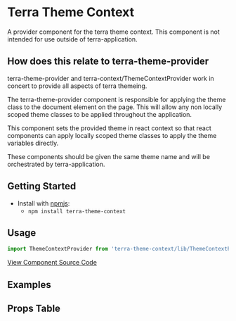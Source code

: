 


<Badge />

# Terra Theme Context
A provider component for the terra theme context. This component is not intended for use outside of terra-application.

## How does this relate to terra-theme-provider
terra-theme-provider and terra-context/ThemeContextProvider work in concert to provide all aspects of terra themeing.

The terra-theme-provider component is responsible for applying the theme class to the document element on the page. This will allow any non locally scoped theme classes to be applied throughout the application.

This component sets the provided theme in react context so that react components can apply locally scoped theme classes to apply the theme variables directly.

These components should be given the same theme name and will be orchestrated by terra-application.

## Getting Started

- Install with [npmjs](https://www.npmjs.com):
  - `npm install terra-theme-context`

## Usage

```jsx
import ThemeContextProvider from 'terra-theme-context/lib/ThemeContextProvider';
```

[View Component Source Code](https://github.com/cerner/terra-framework/tree/master/packages/terra-theme-context)

## Examples
<ThemeContextProviderExample />

## Props Table
<PropsTable />
